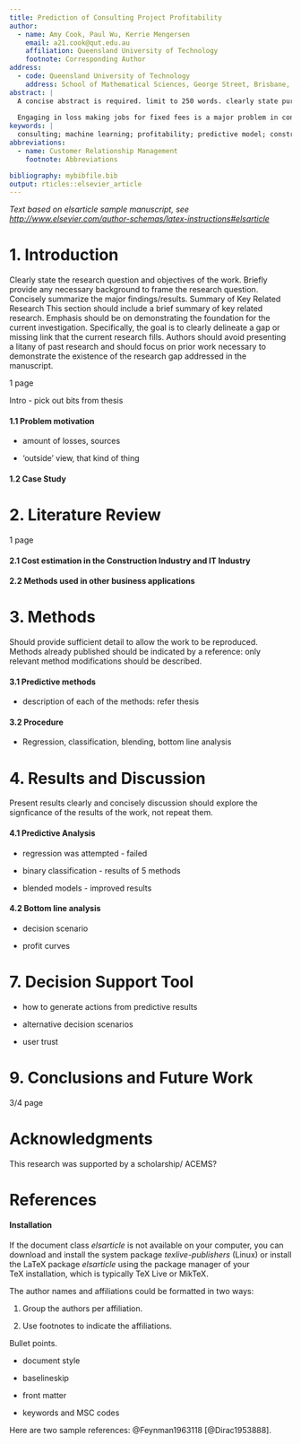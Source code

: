 ```yaml
---
title: Prediction of Consulting Project Profitability
author:
  - name: Amy Cook, Paul Wu, Kerrie Mengersen
    email: a21.cook@qut.edu.au
    affiliation: Queensland University of Technology
    footnote: Corresponding Author
address:
  - code: Queensland University of Technology
    address: School of Mathematical Sciences, George Street, Brisbane, QLD, 4000
abstract: |
  A concise abstract is required. limit to 250 words. clearly state purpose of research, principal resutls and major conclusions. no refs
  
  Engaging in loss making jobs for fixed fees is a major problem in consulting, particularly in the competitive construction industry. This thesis investigates whether machine learning techniques applied to a company's passively collected internal data could help avoid loss making jobs or help tactfully choose when to enforce stricter contracts. It was found that in a specific decision framework, a case study's profits could be improved 9% by declining approximately 4% of projects. Alternative decision frameworks are also proposed and evaluated. Algorithmic methods such as Logistic Regression, Random Forests, Boosted Trees, Naive Bayes, and Bayesian Networks were applied as well as blended combinations of these methods. A decision scenario which rejected projects above a sequence of tested thresholds was run in order to find the optimal threshold for profit improvements. The blended Logistic Regression model outperformed other methods and produced a 95% confidence interval of 6.5 - 11.5% profit improvements. The findings from this research have the potential to assist managers in reducing losses by highlighting risky projects and guiding project-based changes to fee structures.
keywords: |
  consulting; machine learning; profitability; predictive model; construction industry; data mining
abbreviations: 
  - name: Customer Relationship Management
    footnote: Abbreviations

bibliography: mybibfile.bib
output: rticles::elsevier_article
---
```


_Text based on elsarticle sample manuscript, see [http://www.elsevier.com/author-schemas/latex-instructions#elsarticle](http://www.elsevier.com/author-schemas/latex-instructions#elsarticle)_


1. Introduction
==========================

Clearly state the research question and objectives of the work. Briefly provide any necessary
background to frame the research question. Concisely summarize the major findings/results.
Summary of Key Related Research This section should include a brief summary of key related research.
Emphasis should be on demonstrating the foundation for the current investigation. Specifically, the
goal is to clearly delineate a gap or missing link that the current research fills. Authors should avoid
presenting a litany of past research and should focus on prior work necessary to demonstrate the
existence of the research gap addressed in the manuscript.

1 page

Intro - pick out bits from thesis

#### 1.1 Problem motivation

- amount of losses, sources

- 'outside' view, that kind of thing

#### 1.2 Case Study



2. Literature Review
====================

1 page

#### 2.1 Cost estimation in the Construction Industry and IT Industry

#### 2.2 Methods used in other business applications


3. Methods
==========

Should provide sufficient detail to allow the work to be reproduced. Methods already published should be indicated by a reference: only relevant method modifications should be described.

#### 3.1 Predictive methods

- description of each of the methods: refer thesis

#### 3.2 Procedure

- Regression, classification, blending, bottom line analysis


4. Results and Discussion
=========================

Present results clearly and concisely
discussion should explore the signficance of the results of the work, not repeat them.

#### 4.1 Predictive Analysis
- regression was attempted - failed

- binary classification - results of 5 methods

- blended models - improved results

#### 4.2 Bottom line analysis

- decision scenario

- profit curves


7. Decision Support Tool
========================

- how to generate actions from predictive results

- alternative decision scenarios

- user trust


9. Conclusions and Future Work
==============================

3/4 page

Acknowledgments
===============

This research was supported by a scholarship/ ACEMS?

References {#references .unnumbered}
==========

#### Installation

If the document class *elsarticle* is not available on your computer,
you can download and install the system package *texlive-publishers*
(Linux) or install the LaTeX package *elsarticle* using the package
manager of your TeX installation, which is typically TeX Live or MikTeX.

The author names and affiliations could be formatted in two ways:

(1) Group the authors per affiliation.

(2) Use footnotes to indicate the affiliations.

Bullet points.

-   document style

-   baselineskip

-   front matter

-   keywords and MSC codes

Here are two sample references: @Feynman1963118 [@Dirac1953888].

